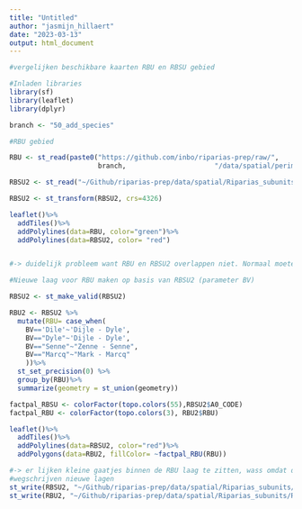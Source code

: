 ```yaml
---
title: "Untitled"
author: "jasmijn_hillaert"
date: "2023-03-13"
output: html_document
---
```


```r
#vergelijken beschikbare kaarten RBU en RBSU gebied 

#Inladen libraries
library(sf)
library(leaflet)
library(dplyr)

branch <- "50_add_species"

#RBU gebied

RBU <- st_read(paste0("https://github.com/inbo/riparias-prep/raw/",
                      branch,                      "/data/spatial/perimeter/Riparias_Official_StudyArea.geojson"))

RBSU2 <- st_read("~/Github/riparias-prep/data/spatial/Riparias_subunits/New_RSU_RIPARIAS_12_02_2021.shp")

RBSU2 <- st_transform(RBSU2, crs=4326)

leaflet()%>% 
  addTiles()%>% 
  addPolylines(data=RBU, color="green")%>%
  addPolylines(data=RBSU2, color= "red")


#-> duidelijk probleem want RBU en RBSU2 overlappen niet. Normaal moeten de grenzen van RBSU2 mooi overlappen met RBU

#Nieuwe laag voor RBU maken op basis van RBSU2 (parameter BV)

RBSU2 <- st_make_valid(RBSU2)

RBU2 <- RBSU2 %>%
  mutate(RBU= case_when(
    BV=='Dile'~'Dijle - Dyle',
    BV=="Dyle"~'Dijle - Dyle',
    BV=="Senne"~"Zenne - Senne",
    BV=="Marcq"~"Mark - Marcq"
    ))%>%
  st_set_precision(0) %>% 
  group_by(RBU)%>%
  summarize(geometry = st_union(geometry))

factpal_RBSU <- colorFactor(topo.colors(55),RBSU2$A0_CODE)
factpal_RBU <- colorFactor(topo.colors(3), RBU2$RBU)

leaflet()%>% 
  addTiles()%>% 
  addPolylines(data=RBSU2, color="red")%>%
  addPolygons(data=RBU2, fillColor= ~factpal_RBU(RBU))

#-> er lijken kleine gaatjes binnen de RBU laag te zitten, wass omdat de RBSU laag niet mooi aansluitend was
#wegschrijven nieuwe lagen
st_write(RBSU2, "~/Github/riparias-prep/data/spatial/Riparias_subunits/RBSU_RIPARIAS_12_02_2021.geojson")
st_write(RBU2, "~/Github/riparias-prep/data/spatial/Riparias_subunits/RBU_RIPARIAS_12_02_2021.geojson")
```


